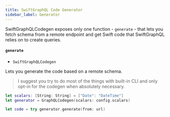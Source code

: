```yaml
---
title: SwiftGraphQL Code Generator
sidebar_label: Generator
---
```


SwiftGraphQLCodegen exposes only one function - `generate` - that lets you fetch schema from a remote endpoint and get Swift code that SwiftGraphQL relies on to create queries.

#### `generate`

- `SwiftGraphQLCodegen`

Lets you generate the code based on a remote schema.

> I suggest you try to do most of the things with built-in CLI and only opt-in for the codegen when absolutely necessary.

```swift
let scalars: [String: String] = ["Date": "DateTime"]
let generator = GraphQLCodegen(scalars: config.scalars)

let code = try generator.generate(from: url)
```
